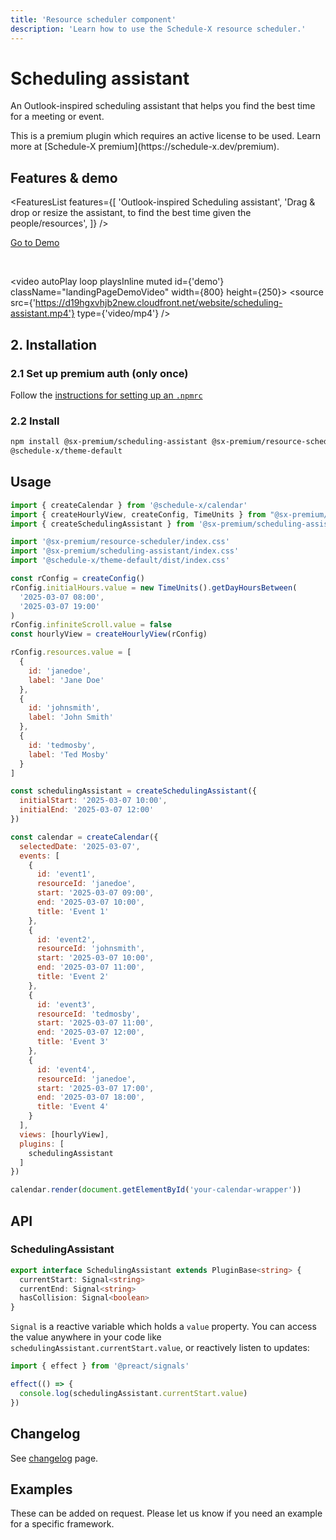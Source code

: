 ```yaml
---
title: 'Resource scheduler component'
description: 'Learn how to use the Schedule-X resource scheduler.'
---
```


# Scheduling assistant

An Outlook-inspired scheduling assistant that helps you find the best time for a meeting or event.


<Callout type="info">
  This is a premium plugin which requires an active license to be used. Learn more at [Schedule-X premium](https://schedule-x.dev/premium).
</Callout>

## Features & demo

<FeaturesList features={[
  'Outlook-inspired Scheduling assistant',
  'Drag & drop or resize the assistant, to find the best time given the people/resources',
]} />

[Go to Demo](https://schedule-x.dev/demos/scheduling-assistant)

<br />

<video autoPlay loop playsInline muted id={'demo'} className="landingPageDemoVideo" width={800} height={250}>
  <source src={'https://d19hgxvhjb2new.cloudfront.net/website/scheduling-assistant.mp4'} type={'video/mp4'} />
</video>

## 2. Installation

### 2.1 Set up premium auth (only once)

Follow the [instructions for setting up an `.npmrc`](/docs/calendar/installing-premium)


### 2.2 Install


```bash copy
npm install @sx-premium/scheduling-assistant @sx-premium/resource-scheduler @schedule-x/calendar
@schedule-x/theme-default
```

## Usage

```js
import { createCalendar } from '@schedule-x/calendar'
import { createHourlyView, createConfig, TimeUnits } from "@sx-premium/resource-scheduler";
import { createSchedulingAssistant } from '@sx-premium/scheduling-assistant'

import '@sx-premium/resource-scheduler/index.css'
import '@sx-premium/scheduling-assistant/index.css'
import '@schedule-x/theme-default/dist/index.css'

const rConfig = createConfig()
rConfig.initialHours.value = new TimeUnits().getDayHoursBetween(
  '2025-03-07 08:00',
  '2025-03-07 19:00'
)
rConfig.infiniteScroll.value = false
const hourlyView = createHourlyView(rConfig)

rConfig.resources.value = [
  {
    id: 'janedoe',
    label: 'Jane Doe'
  },
  {
    id: 'johnsmith',
    label: 'John Smith'
  },
  {
    id: 'tedmosby',
    label: 'Ted Mosby'
  }
]

const schedulingAssistant = createSchedulingAssistant({
  initialStart: '2025-03-07 10:00',
  initialEnd: '2025-03-07 12:00'
})

const calendar = createCalendar({
  selectedDate: '2025-03-07',
  events: [
    {
      id: 'event1',
      resourceId: 'janedoe',
      start: '2025-03-07 09:00',
      end: '2025-03-07 10:00',
      title: 'Event 1'
    },
    {
      id: 'event2',
      resourceId: 'johnsmith',
      start: '2025-03-07 10:00',
      end: '2025-03-07 11:00',
      title: 'Event 2'
    },
    {
      id: 'event3',
      resourceId: 'tedmosby',
      start: '2025-03-07 11:00',
      end: '2025-03-07 12:00',
      title: 'Event 3'
    },
    {
      id: 'event4',
      resourceId: 'janedoe',
      start: '2025-03-07 17:00',
      end: '2025-03-07 18:00',
      title: 'Event 4'
    }
  ],
  views: [hourlyView],
  plugins: [
    schedulingAssistant
  ]
})

calendar.render(document.getElementById('your-calendar-wrapper'))
```


## API

### SchedulingAssistant

```ts
export interface SchedulingAssistant extends PluginBase<string> {
  currentStart: Signal<string>
  currentEnd: Signal<string>
  hasCollision: Signal<boolean>
}
```

`Signal` is a reactive variable which holds a `value` property. You can access the value anywhere in your code like
`schedulingAssistant.currentStart.value`, or reactively listen to updates:

```ts
import { effect } from '@preact/signals'

effect(() => {
  console.log(schedulingAssistant.currentStart.value)
})
```

## Changelog

See [changelog](/premium-changelog) page.

## Examples

These can be added on request. Please let us know if you need an example for a specific framework.
